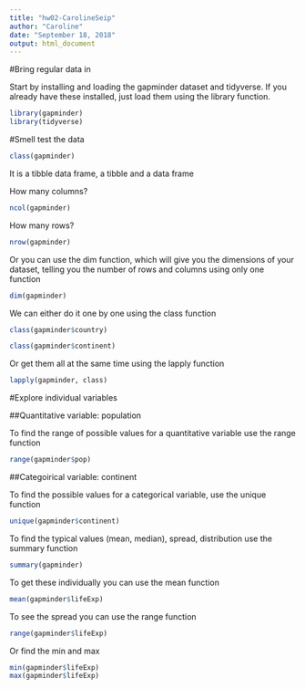 ```yaml
---
title: "hw02-CarolineSeip"
author: "Caroline"
date: "September 18, 2018"
output: html_document
---
```


#Bring regular data in

Start by installing and loading the gapminder dataset and tidyverse. If you already have these installed, just load them using the library function.
```r
library(gapminder)
library(tidyverse)
```

#Smell test the data

```r
class(gapminder)
```
It is a tibble data frame, a tibble and a data frame

How many columns?
```r
ncol(gapminder)
```

How many rows?
```r
nrow(gapminder)
```

Or you can use the dim function, which will give you the dimensions of your dataset, telling you the number of rows and columns using only one function
```r
dim(gapminder)
```

We can either do it one by one using the class function

```r
class(gapminder$country)
```
```r
class(gapminder$continent)
```


Or get them all at the same time using the lapply function
```r
lapply(gapminder, class)
```

#Explore individual variables

##Quantitative variable: population

To find the range of possible values for a quantitative variable use the range function
```r
range(gapminder$pop)
```

##Categoirical variable: continent

To find the possible values for a categorical variable, use the unique function
```r
unique(gapminder$continent)
```

To find the typical values (mean, median), spread, distribution use the summary function
```r
summary(gapminder)
```

To get these individually you can use the mean function
```r
mean(gapminder$lifeExp)
```

To see the spread you can use the range function
```r
range(gapminder$lifeExp)
```

Or find the min and max
```r
min(gapminder$lifeExp)
max(gapminder$lifeExp)
```

